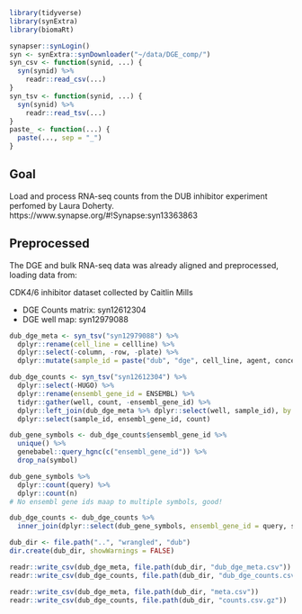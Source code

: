 
```r
library(tidyverse)
library(synExtra)
library(biomaRt)

synapser::synLogin()
syn <- synExtra::synDownloader("~/data/DGE_comp/")
syn_csv <- function(synid, ...) {
  syn(synid) %>%
    readr::read_csv(...)
}
syn_tsv <- function(synid, ...) {
  syn(synid) %>%
    readr::read_tsv(...)
}
paste_ <- function(...) {
  paste(..., sep = "_")
}
```

## Goal

Load and process RNA-seq counts from the DUB inhibitor experiment perfomed
by Laura Doherty.
https://www.synapse.org/#!Synapse:syn13363863


## Preprocessed

The DGE and bulk RNA-seq data was already aligned and preprocessed, loading data from:

CDK4/6 inhibitor dataset collected by Caitlin Mills

* DGE Counts matrix:  syn12612304
* DGE well map: syn12979088


```r
dub_dge_meta <- syn_tsv("syn12979088") %>%
  dplyr::rename(cell_line = cellline) %>%
  dplyr::select(-column, -row, -plate) %>%
  dplyr::mutate(sample_id = paste("dub", "dge", cell_line, agent, concentration, time, well, sep = "_"))

dub_dge_counts <- syn_tsv("syn12612304") %>%
  dplyr::select(-HUGO) %>%
  dplyr::rename(ensembl_gene_id = ENSEMBL) %>%
  tidyr::gather(well, count, -ensembl_gene_id) %>%
  dplyr::left_join(dub_dge_meta %>% dplyr::select(well, sample_id), by = "well") %>%
  dplyr::select(sample_id, ensembl_gene_id, count)

dub_gene_symbols <- dub_dge_counts$ensembl_gene_id %>%
  unique() %>%
  genebabel::query_hgnc(c("ensembl_gene_id")) %>%
  drop_na(symbol)

dub_gene_symbols %>%
  dplyr::count(query) %>%
  dplyr::count(n)
# No ensembl gene ids maap to multiple symbols, good!

dub_dge_counts <- dub_dge_counts %>%
  inner_join(dplyr::select(dub_gene_symbols, ensembl_gene_id = query, symbol), by = "ensembl_gene_id")

```


```r
dub_dir <- file.path("..", "wrangled", "dub")
dir.create(dub_dir, showWarnings = FALSE)

readr::write_csv(dub_dge_meta, file.path(dub_dir, "dub_dge_meta.csv"))
readr::write_csv(dub_dge_counts, file.path(dub_dir, "dub_dge_counts.csv.gz"))

readr::write_csv(dub_dge_meta, file.path(dub_dir, "meta.csv"))
readr::write_csv(dub_dge_counts, file.path(dub_dir, "counts.csv.gz"))
```
